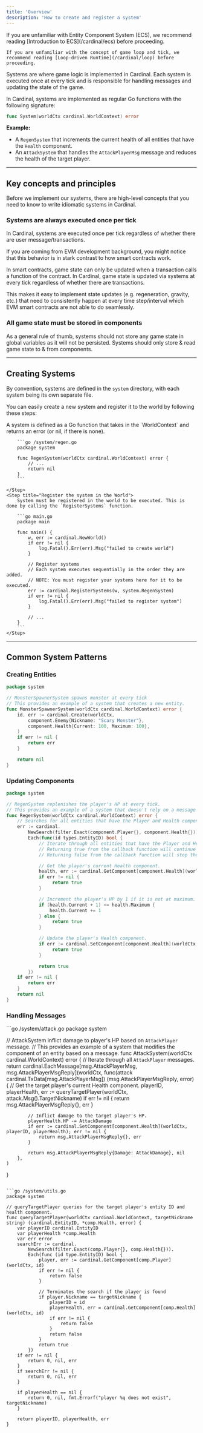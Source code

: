 ```yaml
---
title: 'Overview'
description: 'How to create and register a system'
---
```


<Warning>
    If you are unfamiliar with Entity Component System (ECS), we recommend reading [Introduction to ECS](/cardinal/ecs) before proceeding.
    
    If you are unfamiliar with the concept of game loop and tick, we recommend reading [Loop-driven Runtime](/cardinal/loop) before proceeding.
</Warning>

Systems are where game logic is implemented in Cardinal. Each system is executed once at every tick and is responsible for handling messages and updating the state of the game.

In Cardinal, systems are implemented as regular Go functions with the following signature:

```go
func System(worldCtx cardinal.WorldContext) error
```

**Example:**
- A `RegenSystem` that increments the current health of all entities that have the `Health` component. 
- An `AttackSystem` that handles the `AttackPlayerMsg` message and reduces the health of the target player.

---

## Key concepts and principles
Before we implement our systems, there are high-level concepts that you need to know to write idiomatic systems in Cardinal.

### Systems are always executed once per tick

In Cardinal, systems are executed once per tick regardless of whether there are user message/transactions. 

<Tip>
If you are coming from EVM development background, you might notice that this behavior is in stark contrast to how smart contracts work.
    
In smart contracts, game state can only be updated when a transaction calls a function of the contract. In Cardinal, game state is updated via systems at every tick regardless of whether there are transactions.

This makes it easy to implement state updates (e.g. regeneration, gravity, etc.) that need to consistently happen at every time step/interval which EVM smart contracts are not able to do seamlessly.
</Tip>

### All game state must be stored in components
As a general rule of thumb, systems should not store any game state in global variables as it will not be persisted. Systems should only store & read game state to & from components.

---

## Creating Systems

By convention, systems are defined in the `system` directory, with each system being its own separate file.

You can easily create a new system and register it to the world by following these steps:

<Steps>
    <Step title="Implement the system function">
        A system is defined as a Go function that takes in the `WorldContext` and returns an error (or nil, if there is none).

        ```go /system/regen.go
        package system
        
        func RegenSystem(worldCtx cardinal.WorldContext) error {
            // ...
            return nil
        }
        ```

    </Step>
    <Step title="Register the system in the World">
        System must be registered in the world to be executed. This is done by calling the `RegisterSystems` function.

        ```go main.go
        package main

        func main() {
            w, err := cardinal.NewWorld()
            if err != nil {
                log.Fatal().Err(err).Msg("failed to create world")
            }

            // Register systems
            // Each system executes sequentially in the order they are added.
            // NOTE: You must register your systems here for it to be executed.
            err := cardinal.RegisterSystems(w, system.RegenSystem)
            if err != nil {
                log.Fatal().Err(err).Msg("failed to register system")
            }

            // ...
        }
        ```
    </Step>
</Steps>

---

## Common System Patterns

### Creating Entities

```go /system/enemy_spawner.go
package system

// MonsterSpawnerSystem spawns monster at every tick
// This provides an example of a system that creates a new entity.
func MonsterSpawnerSystem(worldCtx cardinal.WorldContext) error {
    id, err := cardinal.Create(worldCtx,
        component.Enemy{Nickname: "Scary Monster"},
        component.Health{Current: 100, Maximum: 100},
    )
    if err != nil {
        return err
    }

	return nil
}
```

### Updating Components
```go /system/regen.go
package system

// RegenSystem replenishes the player's HP at every tick.
// This provides an example of a system that doesn't rely on a message to update a component.
func RegenSystem(worldCtx cardinal.WorldContext) error {
	// Searches for all entities that have the Player and Health component.
	err := cardinal.
        NewSearch(filter.Exact(component.Player{}, component.Health{})).
        Each(func(id types.EntityID) bool {
            // Iterate through all entities that have the Player and Health component.
            // Returning true from the callback function will continue the iteration.
            // Returning false from the callback function will stop the iteration.

            // Get the player's current Health component.
            health, err := cardinal.GetComponent[component.Health](worldCtx, id)
            if err != nil {
                 return true
            }

            // Increment the player's HP by 1 if it is not at maximum.
            if (health.Current + 1) <= health.Maximum {
                health.Current += 1
            } else {
                 return true
            }

            // Update the player's Health component.
            if err := cardinal.SetComponent[component.Health](worldCtx, id, health); err != nil {
                 return true
            }

            return true
        })
	if err != nil {
		return err
	}
	return nil
}
```

### Handling Messages
<CodeGroup>
```go /system/attack.go
package system

// AttackSystem inflict damage to player's HP based on `AttackPlayer` message.
// This provides an example of a system that modifies the component of an entity based on a message.
func AttackSystem(worldCtx cardinal.WorldContext) error {
	// Iterate through all `AttackPlayer` messages.
	return cardinal.EachMessage[msg.AttackPlayerMsg, msg.AttackPlayerMsgReply](worldCtx,
		func(attack cardinal.TxData[msg.AttackPlayerMsg]) (msg.AttackPlayerMsgReply, error) {
			// Get the target player's current Health component.
			playerID, playerHealth, err := queryTargetPlayer(worldCtx, attack.Msg().TargetNickname)
			if err != nil {
				return msg.AttackPlayerMsgReply{}, err
			}

			// Inflict damage to the target player's HP.
			playerHealth.HP -= AttackDamage
			if err := cardinal.SetComponent[component.Health](worldCtx, playerID, playerHealth); err != nil {
				return msg.AttackPlayerMsgReply{}, err
			}

			return msg.AttackPlayerMsgReply{Damage: AttackDamage}, nil
		},
	)
}
```

```go /system/utils.go
package system

// queryTargetPlayer queries for the target player's entity ID and health component.
func queryTargetPlayer(worldCtx cardinal.WorldContext, targetNickname string) (cardinal.EntityID, *comp.Health, error) {
    var playerID cardinal.EntityID
    var playerHealth *comp.Health
    var err error
    searchErr := cardinal.
        NewSearch(filter.Exact(comp.Player{}, comp.Health{})).
        Each(func (id type.EntityID) bool {
            player, err := cardinal.GetComponent[comp.Player](worldCtx, id)
            if err != nil {
                return false
            }

            // Terminates the search if the player is found
            if player.Nickname == targetNickname {
                playerID = id
                playerHealth, err = cardinal.GetComponent[comp.Health](worldCtx, id)
                if err != nil {
                    return false
                }
                return false
            }
            return true
        })
    if err != nil {
        return 0, nil, err
    }
    if searchErr != nil {
        return 0, nil, err
    }

    if playerHealth == nil {
        return 0, nil, fmt.Errorf("player %q does not exist", targetNickname)
    }

    return playerID, playerHealth, err
}
```
</CodeGroup>